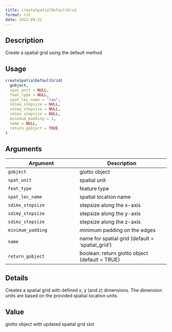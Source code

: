 ```yaml
--- 
title: createSpatialDefaultGrid 
format: rst 
date: 2022-09-22 
--- 
```


## Description

Create a spatial grid using the default method


## Usage

```r
createSpatialDefaultGrid(
  gobject,
  spat_unit = NULL,
  feat_type = NULL,
  spat_loc_name = "raw",
  sdimx_stepsize = NULL,
  sdimy_stepsize = NULL,
  sdimz_stepsize = NULL,
  minimum_padding = 1,
  name = NULL,
  return_gobject = TRUE
)
```


## Arguments

Argument      |Description
------------- |----------------
`gobject`     |     giotto object
`spat_unit`     |     spatial unit
`feat_type`     |     feature type
`spat_loc_name`     |     spatial location name
`sdimx_stepsize`     |     stepsize along the x-axis
`sdimy_stepsize`     |     stepsize along the y-axis
`sdimz_stepsize`     |     stepsize along the z-axis
`minimum_padding`     |     minimum padding on the edges
`name`     |     name for spatial grid (default = 'spatial_grid')
`return_gobject`     |     boolean: return giotto object (default = TRUE)


## Details

Creates a spatial grid with defined x, y (and z) dimensions.
 The dimension units are based on the provided spatial location units.


## Value

giotto object with updated spatial grid slot


